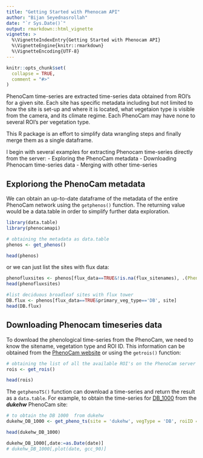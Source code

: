 ```yaml
---
title: "Getting Started with Phenocam API"
author: "Bijan Seyednasrollah"
date: "`r Sys.Date()`"
output: rmarkdown::html_vignette
vignette: >
  %\VignetteIndexEntry{Getting Started with Phenocam API}
  %\VignetteEngine{knitr::rmarkdown}
  %\VignetteEncoding{UTF-8}
---
```


```r
knitr::opts_chunk$set(
  collapse = TRUE,
  comment = "#>"
)
```

PhenoCam time-series are extracted time-series data obtained from ROI's for a given site. 
Each site has specific metadata including but not limited to how the site is set-up and where it is located, what vegetaion type is visible from the camera, and its climate regime. Each PhenoCam may have none to several ROI's per vegetation type. 

This R package is an effort to simplify data wrangling steps and finally merge them as a single dataframe.

I begin with several examples for extracting Phenocam time-series directly from the server:
- Exploring the PhenoCam metadata
- Downloading Phenocam time-series data
- Merging with other time-series

## Exploriong the PhenoCam metadata
We can obtain an up-to-date dataframe of the metadata of the entire PhenoCam network using the `getphenos()` function. The returning value would be a data.table in order to simplify further data exploration.

```r
library(data.table)
library(phenocamapi)

# obtaining the metadata as data.table
phenos <- get_phenos()

head(phenos)
```

or we can just list the sites with flux data:
```r
phenofluxsites <- phenos[flux_data==TRUE&!is.na(flux_sitenames), .(PhenoCam=site, Flux=flux_sitenames)]
head(phenofluxsites)

#list deciduous broadleaf sites with flux tower
DB.flux <- phenos[flux_data==TRUE&primary_veg_type=='DB', site]
head(DB.flux)
```



## Downloading Phenocam timeseries data

To download the phenological time-series from the PhenoCam, we need to know the sitename, vegetation type and ROI ID. This information can be obtained from the [PhenoCam website](https://phenocam.sr.unh.edu/webcam/) or using the `getrois()` function:

```r
# obtaining the list of all the available ROI's on the PhenoCam server
rois <- get_rois()

head(rois)
```

The `getphenoTS()` function can download a time-series and return the result as a `data.table`. For example, to obtain the time-series for [DB_1000](https://phenocam.sr.unh.edu/data/archive/dukehw/ROI/dukehw_DB_1000.html) from the __*dukehw*__ PhenoCam site:

```r

# to obtain the DB 1000  from dukehw
dukehw_DB_1000 <- get_pheno_ts(site = 'dukehw', vegType = 'DB', roiID = 1000, type = '3day')

head(dukehw_DB_1000)

dukehw_DB_1000[,date:=as.Date(date)]
# dukehw_DB_1000[,plot(date, gcc_90)]

```


